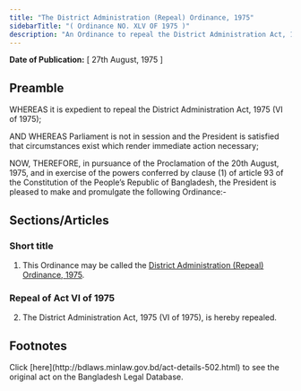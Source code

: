 ```yaml
---
title: "The District Administration (Repeal) Ordinance, 1975"
sidebarTitle: "( Ordinance NO. XLV OF 1975 )"
description: "An Ordinance to repeal the District Administration Act, 1975."
---
```


**Date of Publication:** [ 27th August, 1975 ]

## Preamble

WHEREAS it is expedient to repeal the District Administration Act, 1975 (VI of 1975);

AND WHEREAS Parliament is not in session and the President is satisfied that circumstances exist which render immediate action necessary;

NOW, THEREFORE, in pursuance of the Proclamation of the 20th August, 1975, and in exercise of the powers conferred by clause (1) of article 93 of the Constitution of the People’s Republic of Bangladesh, the President is pleased to make and promulgate the following Ordinance:-

## Sections/Articles

### Short title

1. This Ordinance may be called the [District Administration (Repeal) Ordinance, 1975](/laws/act-502 "District Administration (Repeal) Ordinance, 1975").

### Repeal of Act VI of 1975

2. The District Administration Act, 1975 (VI of 1975), is hereby repealed.

## Footnotes

<Note>
  Click [here](http://bdlaws.minlaw.gov.bd/act-details-502.html) to see the original act on the Bangladesh Legal Database.
</Note>
